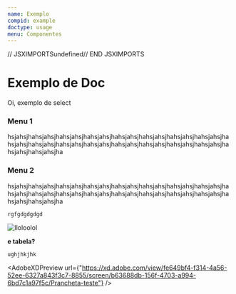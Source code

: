 ```yaml
---
name: Exemplo
compid: example
doctype: usage
menu: Componentes
---
```



// JSXIMPORTSundefined// END JSXIMPORTS

# Exemplo de Doc

Oi, exemplo de select

### Menu 1

hsjahsjhahsjahsjhahsjahsjhahsjahsjhahsjahsjhahsjahsjhahsjahsjhahsjahsjhahsjahsjhahsjahsjhahsjahsjhahsjahsjhahsjahsjhahsjahsjhahsjahsjhahsjahsjhahsjahsjhahsjahsjha



### Menu 2

hsjahsjhahsjahsjhahsjahsjhahsjahsjhahsjahsjhahsjahsjhahsjahsjhahsjahsjhahsjahsjhahsjahsjhahsjahsjhahsjahsjhahsjahsjhahsjahsjhahsjahsjhahsjahsjhahsjahsjhahsjahsjha

`rgfgdgdgdgd`

![lloloolol](armazem.svg "lol")

**e tabela?**

```
ughjhkjhk
```



<AdobeXDPreview url={"https://xd.adobe.com/view/fe649bf4-f314-4a56-52ee-6327a843f3c7-8855/screen/b63688db-156f-4703-a994-6bd7c1a97f5c/Prancheta-teste"} />